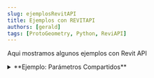 ```yaml
---
slug: ejemplosRevitAPI
title: Ejemplos con REVITAPI
authors: [gerald]
tags: [ProtoGeometry, Python, ReviAPI]
---
```




Aqui mostramos algunos ejemplos con Revit API

<!--truncate-->


<details>
  <summary>**Ejemplo: Parámetros Compartidos**</summary>

  El script que se busca programar con un Python Script es el siguiente:
  <CodeBlock language="py">{ej_CreateSharedParameter}</CodeBlock>
</details>








